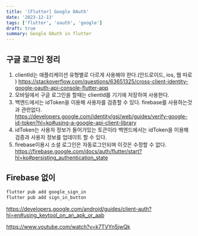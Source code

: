 ```yaml
---
title: '[Flutter] Google OAuth'
date: '2023-12-13'
tags: ['flutter', 'oauth', 'google']
draft: true
summary: Google OAuth in flutter
---
```


## 구글 로그인 정리

1. clientId는 애플리케이션 유형별로 다르게 사용해야 한다.(안드로이드, ios, 웹 따로 )
   https://stackoverflow.com/questions/63651325/cross-client-identity-google-oauth-api-console-flutter-app
2. 모바일에서 구글 로그인을 할때는 clientId를 기기에 저장하여 사용한다.
3. 백엔드에서는 idToken을 이용해 사용자를 검증할 수 있다. firebase를 사용하는것과 관련없다.
   https://developers.google.com/identity/gsi/web/guides/verify-google-id-token?hl=ko#using-a-google-api-client-library
4. idToken는 사용자 정보가 들어가있는 토큰이라 백엔드에서는 idToken을 이용해 검증과 사용자 정보를 업데이트 할 수 있다.
5. firebase이용시 소셜 로그인은 자동로그인되며 이것은 수정할 수 없다.
   https://firebase.google.com/docs/auth/flutter/start?hl=ko#persisting_authentication_state

## Firebase 없이

```bash
flutter pub add google_sign_in
flutter pub add sign_in_button
```

https://developers.google.com/android/guides/client-auth?hl=en#using_keytool_on_an_apk_or_aab

https://www.youtube.com/watch?v=k7TVYn5jwQk
